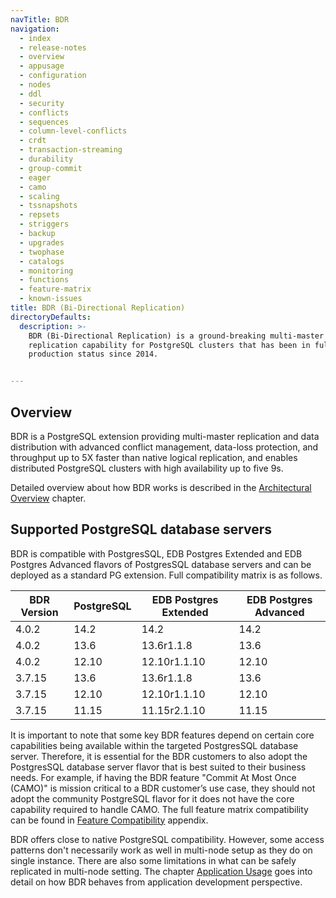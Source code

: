 ```yaml
---
navTitle: BDR
navigation:
  - index
  - release-notes
  - overview
  - appusage
  - configuration
  - nodes
  - ddl
  - security
  - conflicts
  - sequences
  - column-level-conflicts
  - crdt
  - transaction-streaming
  - durability
  - group-commit
  - eager
  - camo
  - scaling
  - tssnapshots
  - repsets
  - striggers
  - backup
  - upgrades
  - twophase
  - catalogs
  - monitoring
  - functions
  - feature-matrix
  - known-issues
title: BDR (Bi-Directional Replication)
directoryDefaults:
  description: >-
    BDR (Bi-Directional Replication) is a ground-breaking multi-master
    replication capability for PostgreSQL clusters that has been in full
    production status since 2014.


---
```


## Overview

BDR is a PostgreSQL extension providing multi-master replication and data
distribution with advanced conflict management, data-loss protection, and
throughput up to 5X faster than native logical replication, and enables
distributed PostgreSQL clusters with high availability up to five 9s.

Detailed overview about how BDR works is described in the
[Architectural Overview](overview) chapter.

## Supported PostgreSQL database servers

BDR is compatible with PostgresSQL, EDB Postgres Extended and EDB Postgres
Advanced flavors of PostgresSQL database servers and can be deployed as a
standard PG extension. Full compatibility matrix is as follows.

| BDR Version | PostgreSQL | EDB Postgres Extended | EDB Postgres Advanced |
| ----------- | ---------- | --------------------- | --------------------- |
| 4.0.2       | 14.2       | 14.2                  | 14.2                  |
| 4.0.2       | 13.6       | 13.6r1.1.8            | 13.6                  |
| 4.0.2       | 12.10      | 12.10r1.1.10          | 12.10                 |
| 3.7.15      | 13.6       | 13.6r1.1.8            | 13.6                  |
| 3.7.15      | 12.10      | 12.10r1.1.10          | 12.10                 |
| 3.7.15      | 11.15      | 11.15r2.1.10          | 11.15                 |

It is important to note that some key BDR features depend on certain core
capabilities being available within the targeted PostgresSQL database server.
Therefore, it is essential for the BDR customers to also adopt the PostgresSQL
database server flavor that is best suited to their business needs.  For
example, if having the BDR feature "Commit At Most Once (CAMO)" is mission
critical to a BDR customer’s use case, they should not adopt the community
PostgreSQL flavor for it does not have the core capability required to handle
CAMO. The full feature matrix compatibility can be found in
[Feature Compatibility](feature-matrix) appendix.

BDR offers close to native PostgreSQL compatibility. However, some access
patterns don't necessarily work as well in multi-node setup as they do on
single instance. There are also some limitations in what can be safely
replicated in multi-node setting. The chapter [Application Usage](appusage)
goes into detail on how BDR behaves from application development perspective.
